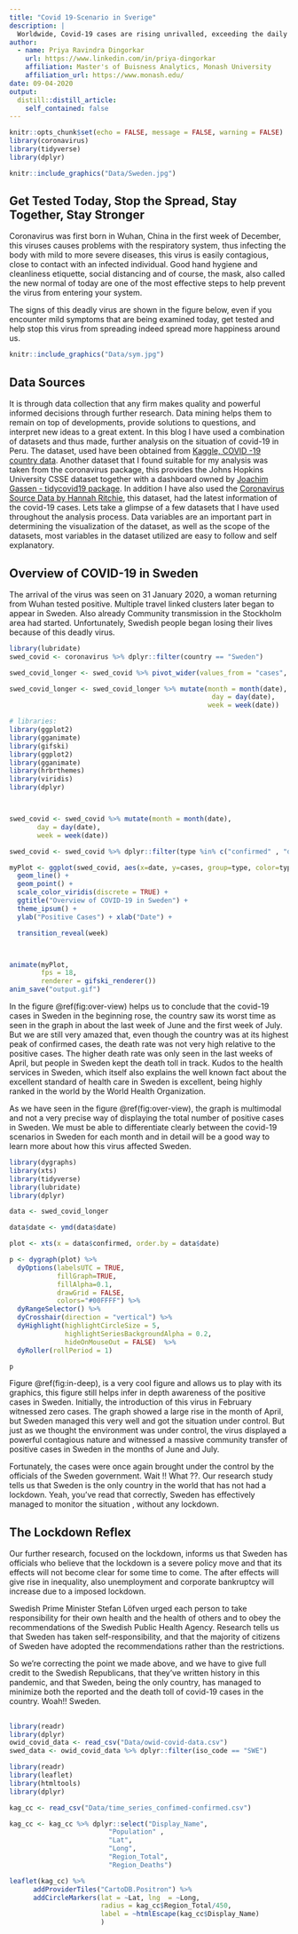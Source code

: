 ```yaml
---
title: "Covid 19-Scenario in Sverige"
description: |
  Worldwide, Covid-19 cases are rising unrivalled, exceeding the daily numbers. One thing that is certain is that adjusting . Owing to COVID-19, in the last few months we have experienced an unprecedented change in our way of life and the same applies to this entire globe. Let’s look at the state of this pandemic, in the country of Sweden, also called Sverige in the continent of Europe.
author:
  - name: Priya Ravindra Dingorkar
    url: https://www.linkedin.com/in/priya-dingorkar
    affiliation: Master's of Buisness Analytics, Monash University 
    affiliation_url: https://www.monash.edu/
date: 09-04-2020
output:
  distill::distill_article:
    self_contained: false
---
```


```r
knitr::opts_chunk$set(echo = FALSE, message = FALSE, warning = FALSE)
library(coronavirus)
library(tidyverse)
library(dplyr)
```

```r
knitr::include_graphics("Data/Sweden.jpg")
```

## Get Tested Today, Stop the Spread, Stay Together, Stay Stronger

Coronavirus was first born in Wuhan, China in the first week of December, this viruses causes problems with the respiratory system, thus infecting the body with mild to more severe diseases, this virus is easily contagious, close to contact with an infected individual. Good hand hygiene and cleanliness etiquette, social distancing and of course, the mask, also called the new normal of today are one of the most effective steps to help prevent the virus from entering your system.

The signs of this deadly virus are shown in the figure below, even if you encounter mild symptoms that are being examined today, get tested and help stop this virus from spreading indeed spread more happiness around us.

```r
knitr::include_graphics("Data/sym.jpg")
```

## Data Sources

It is through data collection that any firm makes quality and powerful informed decisions through further research. Data mining helps them to remain on top of developments, provide solutions to questions, and interpret new ideas to a great extent. In this blog I have used a combination of datasets and thus made, further analysis on the situation of covid-19 in Peru. The dataset, used have been obtained from [Kaggle, COVID -19 country data](https://www.kaggle.com/rajtulluri/covid19-country-data?select=covid19_peru_stats.csv). Another dataset that I found suitable for my analysis was taken from the coronavirus package, this provides the Johns Hopkins University CSSE dataset together with a dashboard owned by [Joachim Gassen - tidycovid19 package](https://github.com/joachim-gassen/tidycovid19). In addition I have also used the [Coronavirus Source Data by Hannah Ritchie](https://ourworldindata.org/coronavirus-source-data), this dataset, had the latest information of the covid-19 cases. Lets take a glimpse of a few datasets that I have used throughout the analysis process. Data variables are an important part in determining the visualization of the dataset, as well as the scope of the datasets, most variables in the dataset utilized are easy to follow and self explanatory. 

## Overview of COVID-19 in Sweden

The arrival of the virus was seen on 31 January 2020, a woman returning from Wuhan tested positive. Multiple travel linked clusters later began to appear in Sweden. Also already Community transmission in the Stockholm area had started. Unfortunately, Swedish people began losing their lives because of this deadly virus.


```r
library(lubridate)
swed_covid <- coronavirus %>% dplyr::filter(country == "Sweden")

swed_covid_longer <- swed_covid %>% pivot_wider(values_from = "cases", names_from  = "type")

swed_covid_longer <- swed_covid_longer %>% mutate(month = month(date),
                                                   day = day(date), 
                                                  week = week(date))
```

```r
# libraries:
library(ggplot2)
library(gganimate)
library(gifski)
library(ggplot2)
library(gganimate)
library(hrbrthemes)
library(viridis)
library(dplyr)



swed_covid <- swed_covid %>% mutate(month = month(date),
       day = day(date), 
       week = week(date))

swed_covid <- swed_covid %>% dplyr::filter(type %in% c("confirmed" , "death"))

myPlot <- ggplot(swed_covid, aes(x=date, y=cases, group=type, color=type)) +
  geom_line() +
  geom_point() +
  scale_color_viridis(discrete = TRUE) + 
  ggtitle("Overview of COVID-19 in Sweden") +
  theme_ipsum() +
  ylab("Positive Cases") + xlab("Date") +

  transition_reveal(week)



animate(myPlot, 
        fps = 18, 
        renderer = gifski_renderer())
anim_save("output.gif")
```

In the figure \@ref(fig:over-view) helps us to conclude that the covid-19 cases in Sweden in the beginning rose, the country saw its worst time as seen in the graph in about the last week of June and the first week of July. But we are still very amazed that, even though the country was at its highest peak of confirmed cases, the death rate was not very high relative to the positive cases. The higher death rate was only seen in the last weeks of April, but people in Sweden kept the death toll in track. Kudos to the health services in Sweden, which itself also explains the well known fact about the excellent standard of health care in Sweden is excellent, being highly ranked in the world by the World Health Organization.

As we have seen in the figure \@ref(fig:over-view), the graph is multimodal and not a very precise way of displaying the total number of positive cases in Sweden. We must be able to differentiate clearly between the covid-19 scenarios in Sweden for each month and in detail will be a good way to learn more about how this virus affected Sweden.


```r
library(dygraphs)
library(xts)          
library(tidyverse)
library(lubridate)
library(dplyr)

data <- swed_covid_longer

data$date <- ymd(data$date)

plot <- xts(x = data$confirmed, order.by = data$date)

p <- dygraph(plot) %>%
  dyOptions(labelsUTC = TRUE, 
            fillGraph=TRUE, 
            fillAlpha=0.1, 
            drawGrid = FALSE, 
            colors="#00FFFF") %>%
  dyRangeSelector() %>%
  dyCrosshair(direction = "vertical") %>%
  dyHighlight(highlightCircleSize = 5, 
              highlightSeriesBackgroundAlpha = 0.2, 
              hideOnMouseOut = FALSE)  %>%
  dyRoller(rollPeriod = 1)

p
```

Figure \@ref(fig:in-deep), is a very cool figure and allows us to play with its graphics, this figure still helps infer in depth awareness of the positive cases in Sweden. Initially, the introduction of this virus in February witnessed zero cases. The graph showed a large rise in the month of April, but Sweden managed this very well and got the situation under control. But just as we thought the environment was under control, the virus displayed a powerful contagious nature and witnessed a massive community transfer of positive cases in Sweden in the months of June and July.

Fortunately, the cases were once again brought under the control by the officials of the Sweden government. Wait !! What ??. Our research study tells us that Sweden is the only country in the world that has not had a lockdown. Yeah, you've read that correctly, Sweden has effectively managed to monitor the situation , without any lockdown.

## The Lockdown Reflex

Our further research, focused on the lockdown, informs us that Sweden has officials who believe that the lockdown is a severe policy move and that its effects will not become clear for some time to come. The after effects will give rise in inequality, also unemployment and corporate bankruptcy will increase due to a imposed lockdown.

Swedish Prime Minister Stefan Löfven urged each person to take responsibility for their own health and the health of others and to obey the recommendations of the Swedish Public Health Agency. Research tells us that Sweden has taken self-responsibility, and that the majority of citizens of Sweden have adopted the recommendations rather than the restrictions.

So we're correcting the point we made above, and we have to give full credit to the Swedish Republicans, that they've written history in this pandemic, and that Sweden, being the only country, has managed to minimize both the reported and the death toll of covid-19 cases in the country. Woah!! Sweden.

## 

```r
library(readr)
library(dplyr)
owid_covid_data <- read_csv("Data/owid-covid-data.csv")
swed_data <- owid_covid_data %>% dplyr::filter(iso_code == "SWE")
```

```r
library(readr)
library(leaflet)
library(htmltools)
library(dplyr)

kag_cc <- read_csv("Data/time_series_confimed-confirmed.csv")

kag_cc <- kag_cc %>% dplyr::select("Display_Name",
                         "Population" ,
                         "Lat",
                         "Long",
                         "Region_Total",
                         "Region_Deaths")

leaflet(kag_cc) %>% 
      addProviderTiles("CartoDB.Positron") %>% 
      addCircleMarkers(lat = ~Lat, lng  = ~Long, 
                       radius = kag_cc$Region_Total/450, 
                       label = ~htmlEscape(kag_cc$Display_Name)
                       )

```













